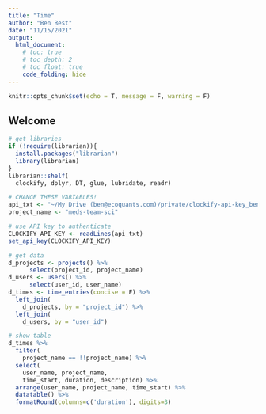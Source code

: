 ```yaml
---
title: "Time"
author: "Ben Best"
date: "11/15/2021"
output:
  html_document:
    # toc: true
    # toc_depth: 2
    # toc_float: true
    code_folding: hide
---
```


```r
knitr::opts_chunk$set(echo = T, message = F, warning = F)
```

## Welcome


```r
# get libraries
if (!require(librarian)){
  install.packages("librarian")
  library(librarian)
}
librarian::shelf(
  clockify, dplyr, DT, glue, lubridate, readr)

# CHANGE THESE VARIABLES!
api_txt <- "~/My Drive (ben@ecoquants.com)/private/clockify-api-key_ben@ecoquants.com.txt"
project_name <- "meds-team-sci"

# use API key to authenticate
CLOCKIFY_API_KEY <- readLines(api_txt)
set_api_key(CLOCKIFY_API_KEY)

# get data
d_projects <- projects() %>% 
      select(project_id, project_name)
d_users <- users() %>% 
      select(user_id, user_name)
d_times <- time_entries(concise = F) %>% 
  left_join(
    d_projects, by = "project_id") %>% 
  left_join(
    d_users, by = "user_id")

# show table
d_times %>% 
  filter(
    project_name == !!project_name) %>% 
  select(
    user_name, project_name, 
    time_start, duration, description) %>% 
  arrange(user_name, project_name, time_start) %>% 
  datatable() %>%
  formatRound(columns=c('duration'), digits=3)
```
